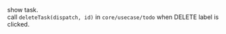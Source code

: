 



<Meta title="molecule" />

show task.  
call `deleteTask(dispatch, id)` in `core/usecase/todo` when DELETE label is clicked.

<Preview>
  <Story name="task">
    <Provider store={Store}>
      <Task
        id={number("id", 1)}
        title={text("title", "title1")}
        detail={text("detail", "detail1")}
        assignee={text("assignee", "assignee1")}
      />
    </Provider>
  </Story>
</Preview>

<Props of={Task} />
